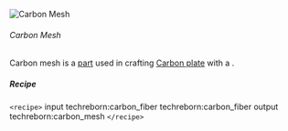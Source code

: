 ![Carbon Mesh](/mods/techreborn/carbon_mesh.png)

###### Carbon Mesh

Carbon mesh is a [part](items:part "wikilink") used in crafting [Carbon
plate](techreborn:carbon_plate "wikilink") with a
<Mcitem id="techreborn:compressor"/>.

##### Recipe

`<recipe>` input techreborn:carbon_fiber techreborn:carbon_fiber
output techreborn:carbon_mesh `</recipe>`
